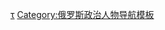 {{navbox
| name       = 哈卡斯共和国首脑
| title      = [[哈卡斯共和国首脑]]
| image      = [[File:Standard of the President of Khakassia.svg|50px]]
| bodyclass  = hlist

| list1  = 
* {{link-ru|弗拉季斯拉夫·米哈伊洛维奇·托罗索夫|Торосов, Владислав Михайлович|弗拉季斯拉夫·托罗索夫}}
* {{link-ru|叶夫根尼·亚历山德罗维奇·斯米尔诺夫|Смирнов, Евгений Александрович (политик)|叶夫根尼·斯米尔诺夫}}
* [[阿列克谢·伊万诺维奇·列别德|阿列克谢·列别德]]
* [[维克托·米哈伊洛维奇·济明|维克托·济明]]
* {{link-en|米哈伊尔·弗拉基米罗维奇·拉兹沃扎耶夫|Mikhail Razvozhayev|米哈伊尔·拉兹沃扎耶夫}}{{small|（代理）}}
* {{link-en|瓦连京·奥列戈维奇·科诺瓦洛夫|Valentin Konovalov|瓦连京·科诺瓦洛夫}}

}}<noinclude>
{{collapsible option}}
[[Category:哈卡斯共和国首脑|τ]]
[[Category:俄罗斯政治人物导航模板]]

</noinclude>